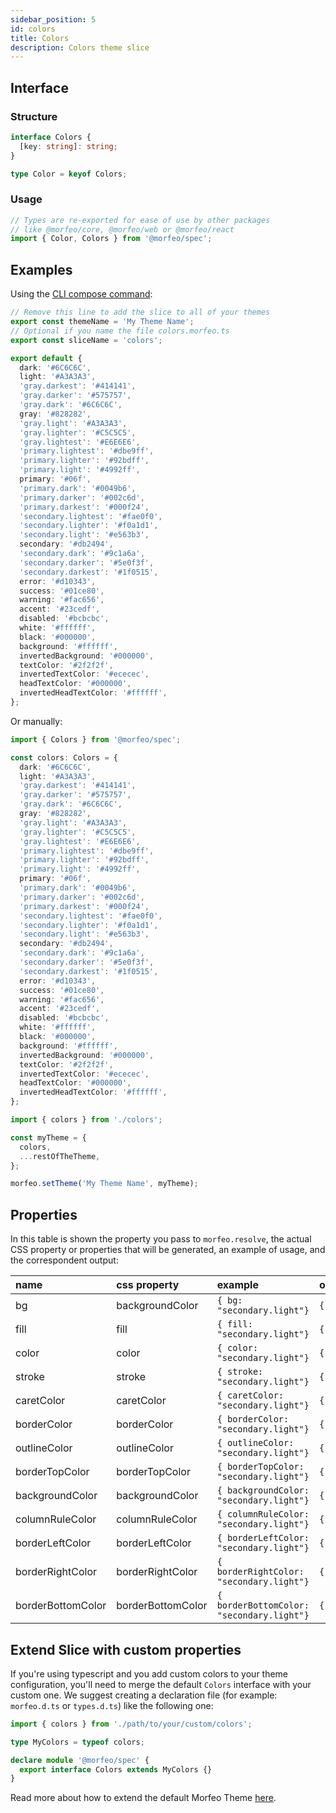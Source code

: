 ```yaml
---
sidebar_position: 5
id: colors
title: Colors
description: Colors theme slice
---
```


## Interface

### Structure

```typescript
interface Colors {
  [key: string]: string;
}

type Color = keyof Colors;
```

### Usage

```typescript
// Types are re-exported for ease of use by other packages
// like @morfeo/core, @morfeo/web or @morfeo/react
import { Color, Colors } from '@morfeo/spec';
```

## Examples

Using the [CLI compose command](../Features/CLI/compose.mdx):

```typescript title="colors.morfeo.ts"
// Remove this line to add the slice to all of your themes
export const themeName = 'My Theme Name';
// Optional if you name the file colors.morfeo.ts
export const sliceName = 'colors';

export default {
  dark: '#6C6C6C',
  light: '#A3A3A3',
  'gray.darkest': '#414141',
  'gray.darker': '#575757',
  'gray.dark': '#6C6C6C',
  gray: '#828282',
  'gray.light': '#A3A3A3',
  'gray.lighter': '#C5C5C5',
  'gray.lightest': '#E6E6E6',
  'primary.lightest': '#dbe9ff',
  'primary.lighter': '#92bdff',
  'primary.light': '#4992ff',
  primary: '#06f',
  'primary.dark': '#0049b6',
  'primary.darker': '#002c6d',
  'primary.darkest': '#000f24',
  'secondary.lightest': '#fae0f0',
  'secondary.lighter': '#f0a1d1',
  'secondary.light': '#e563b3',
  secondary: '#db2494',
  'secondary.dark': '#9c1a6a',
  'secondary.darker': '#5e0f3f',
  'secondary.darkest': '#1f0515',
  error: '#d10343',
  success: '#01ce80',
  warning: '#fac656',
  accent: '#23cedf',
  disabled: '#bcbcbc',
  white: '#ffffff',
  black: '#000000',
  background: '#ffffff',
  invertedBackground: '#000000',
  textColor: '#2f2f2f',
  invertedTextColor: '#ececec',
  headTextColor: '#000000',
  invertedHeadTextColor: '#ffffff',
};
```

Or manually:

```typescript title="colors.ts"
import { Colors } from '@morfeo/spec';

const colors: Colors = {
  dark: '#6C6C6C',
  light: '#A3A3A3',
  'gray.darkest': '#414141',
  'gray.darker': '#575757',
  'gray.dark': '#6C6C6C',
  gray: '#828282',
  'gray.light': '#A3A3A3',
  'gray.lighter': '#C5C5C5',
  'gray.lightest': '#E6E6E6',
  'primary.lightest': '#dbe9ff',
  'primary.lighter': '#92bdff',
  'primary.light': '#4992ff',
  primary: '#06f',
  'primary.dark': '#0049b6',
  'primary.darker': '#002c6d',
  'primary.darkest': '#000f24',
  'secondary.lightest': '#fae0f0',
  'secondary.lighter': '#f0a1d1',
  'secondary.light': '#e563b3',
  secondary: '#db2494',
  'secondary.dark': '#9c1a6a',
  'secondary.darker': '#5e0f3f',
  'secondary.darkest': '#1f0515',
  error: '#d10343',
  success: '#01ce80',
  warning: '#fac656',
  accent: '#23cedf',
  disabled: '#bcbcbc',
  white: '#ffffff',
  black: '#000000',
  background: '#ffffff',
  invertedBackground: '#000000',
  textColor: '#2f2f2f',
  invertedTextColor: '#ececec',
  headTextColor: '#000000',
  invertedHeadTextColor: '#ffffff',
};
```

```typescript title="theme.ts"
import { colors } from './colors';

const myTheme = {
  colors,
  ...restOfTheTheme,
};

morfeo.setTheme('My Theme Name', myTheme);
```

## Properties

In this table is shown the property you pass to `morfeo.resolve`, the actual CSS property or properties that will be generated,
an example of usage, and the correspondent output:

| name              | css property      | example                                    | output                            |
| :---------------- | :---------------- | :----------------------------------------- | :-------------------------------- |
| bg                | backgroundColor   | `{ bg: "secondary.light"} `                | `{"backgroundColor":"#e563b3"}`   |
| fill              | fill              | `{ fill: "secondary.light"} `              | `{"fill":"#e563b3"}`              |
| color             | color             | `{ color: "secondary.light"} `             | `{"color":"#e563b3"}`             |
| stroke            | stroke            | `{ stroke: "secondary.light"} `            | `{"stroke":"#e563b3"}`            |
| caretColor        | caretColor        | `{ caretColor: "secondary.light"} `        | `{"caretColor":"#e563b3"}`        |
| borderColor       | borderColor       | `{ borderColor: "secondary.light"} `       | `{"borderColor":"#e563b3"}`       |
| outlineColor      | outlineColor      | `{ outlineColor: "secondary.light"} `      | `{"outlineColor":"#e563b3"}`      |
| borderTopColor    | borderTopColor    | `{ borderTopColor: "secondary.light"} `    | `{"borderTopColor":"#e563b3"}`    |
| backgroundColor   | backgroundColor   | `{ backgroundColor: "secondary.light"} `   | `{"backgroundColor":"#e563b3"}`   |
| columnRuleColor   | columnRuleColor   | `{ columnRuleColor: "secondary.light"} `   | `{"columnRuleColor":"#e563b3"}`   |
| borderLeftColor   | borderLeftColor   | `{ borderLeftColor: "secondary.light"} `   | `{"borderLeftColor":"#e563b3"}`   |
| borderRightColor  | borderRightColor  | `{ borderRightColor: "secondary.light"} `  | `{"borderRightColor":"#e563b3"}`  |
| borderBottomColor | borderBottomColor | `{ borderBottomColor: "secondary.light"} ` | `{"borderBottomColor":"#e563b3"}` |

## Extend Slice with custom properties

If you're using typescript and you add custom colors to your theme configuration, you'll need to merge
the default `Colors` interface with your custom one.
We suggest creating a declaration file (for example: `morfeo.d.ts` or `types.d.ts`) like the following one:

```typescript
import { colors } from './path/to/your/custom/colors';

type MyColors = typeof colors;

declare module '@morfeo/spec' {
  export interface Colors extends MyColors {}
}
```

Read more about how to extend the default Morfeo Theme [here](../Features/extendible.mdx).
